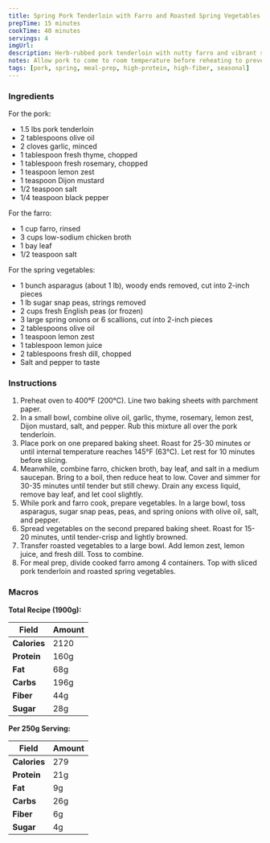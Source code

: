 ```yaml
---
title: Spring Pork Tenderloin with Farro and Roasted Spring Vegetables
prepTime: 15 minutes
cookTime: 40 minutes
servings: 4
imgUrl:
description: Herb-rubbed pork tenderloin with nutty farro and vibrant spring vegetables for a nutrient-dense seasonal meal.
notes: Allow pork to come to room temperature before reheating to prevent drying.
tags: [pork, spring, meal-prep, high-protein, high-fiber, seasonal]
---
```


### Ingredients

For the pork:

- 1.5 lbs pork tenderloin
- 2 tablespoons olive oil
- 2 cloves garlic, minced
- 1 tablespoon fresh thyme, chopped
- 1 tablespoon fresh rosemary, chopped
- 1 teaspoon lemon zest
- 1 teaspoon Dijon mustard
- 1/2 teaspoon salt
- 1/4 teaspoon black pepper

For the farro:

- 1 cup farro, rinsed
- 3 cups low-sodium chicken broth
- 1 bay leaf
- 1/2 teaspoon salt

For the spring vegetables:

- 1 bunch asparagus (about 1 lb), woody ends removed, cut into 2-inch pieces
- 1 lb sugar snap peas, strings removed
- 2 cups fresh English peas (or frozen)
- 3 large spring onions or 6 scallions, cut into 2-inch pieces
- 2 tablespoons olive oil
- 1 teaspoon lemon zest
- 1 tablespoon lemon juice
- 2 tablespoons fresh dill, chopped
- Salt and pepper to taste

### Instructions

1. Preheat oven to 400°F (200°C). Line two baking sheets with parchment paper.
2. In a small bowl, combine olive oil, garlic, thyme, rosemary, lemon zest, Dijon mustard, salt, and pepper. Rub this mixture all over the pork tenderloin.
3. Place pork on one prepared baking sheet. Roast for 25-30 minutes or until internal temperature reaches 145°F (63°C). Let rest for 10 minutes before slicing.
4. Meanwhile, combine farro, chicken broth, bay leaf, and salt in a medium saucepan. Bring to a boil, then reduce heat to low. Cover and simmer for 30-35 minutes until tender but still chewy. Drain any excess liquid, remove bay leaf, and let cool slightly.
5. While pork and farro cook, prepare vegetables. In a large bowl, toss asparagus, sugar snap peas, peas, and spring onions with olive oil, salt, and pepper.
6. Spread vegetables on the second prepared baking sheet. Roast for 15-20 minutes, until tender-crisp and lightly browned.
7. Transfer roasted vegetables to a large bowl. Add lemon zest, lemon juice, and fresh dill. Toss to combine.
8. For meal prep, divide cooked farro among 4 containers. Top with sliced pork tenderloin and roasted spring vegetables.

### Macros

**Total Recipe (1900g):**

| Field        | Amount |
| ------------ | ------ |
| **Calories** | 2120   |
| **Protein**  | 160g   |
| **Fat**      | 68g    |
| **Carbs**    | 196g   |
| **Fiber**    | 44g    |
| **Sugar**    | 28g    |

**Per 250g Serving:**

| Field        | Amount |
| ------------ | ------ |
| **Calories** | 279    |
| **Protein**  | 21g    |
| **Fat**      | 9g     |
| **Carbs**    | 26g    |
| **Fiber**    | 6g     |
| **Sugar**    | 4g     |
